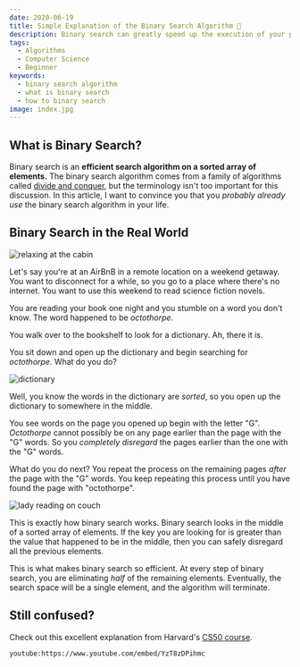 ```yaml
---
date: 2020-06-19
title: Simple Explanation of the Binary Search Algorithm 📘 
description: Binary search can greatly speed up the execution of your programs
tags:
  - Algorithms
  - Computer Science
  - Beginner
keywords:
  - binary search algorithm
  - what is binary search
  - how to binary search
image: index.jpg
---
```


## What is Binary Search?

Binary search is an **efficient search algorithm on a sorted array of
elements.** The binary search algorithm comes from a family of algorithms called
[divide and conquer](https://www.khanacademy.org/computing/computer-science/algorithms/merge-sort/a/divide-and-conquer-algorithms),
but the terminology isn't too important for this discussion. In this article, I
want to convince you that you _probably already use_ the binary search algorithm
in your life.

## Binary Search in the Real World

![relaxing at the cabin](relax.jpg)

Let's say you're at an AirBnB in a remote location on a weekend getaway. You
want to disconnect for a while, so you go to a place where there's no internet.
You want to use this weekend to read science fiction novels.

You are reading your book one night and you stumble on a word you don't know.
The word happened to be _octothorpe_.

You walk over to the bookshelf to look for a dictionary. Ah, there it is.

You sit down and open up the dictionary and begin searching for _octothorpe_.
What do you do?

![dictionary](dictionary.jpg)

Well, you know the words in the dictionary are _sorted_, so you open up the
dictionary to somewhere in the middle.

You see words on the page you opened up begin with the letter "G". _Octothorpe_
cannot possibly be on any page earlier than the page with the "G" words. So you
_completely disregard_ the pages earlier than the one with the "G" words.

What do you do next? You repeat the process on the remaining pages _after_ the
page with the "G" words. You keep repeating this process until you have found
the page with "octothorpe".

![lady reading on couch](reading.jpg)

This is exactly how binary search works. Binary search looks in the middle of a
sorted array of elements. If the key you are looking for is greater than the
value that happened to be in the middle, then you can safely disregard all the
previous elements.

This is what makes binary search so efficient. At every step of binary search,
you are eliminating _half_ of the remaining elements. Eventually, the search
space will be a single element, and the algorithm will terminate.

## Still confused?

Check out this excellent explanation from Harvard's
[CS50 course](https://www.edx.org/course/cs50s-introduction-to-computer-science).

`youtube:https://www.youtube.com/embed/YzT8zDPihmc`
